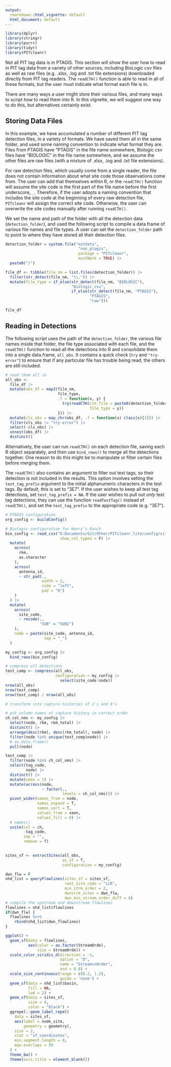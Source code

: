```yaml
---
output:
  rmarkdown::html_vignette: default
  html_document: default
---
```


```r
library(dplyr)
library(stringr)
library(purrr)
library(tidyr)
library(PITcleanr)
```

Not all PIT tag data is in PTAGIS. This section will show the user how to read in PIT tag data from a variety of other sources, including BioLogic csv files as well as raw files (e.g. .xlsx, .log and .txt file extensions) downloaded directly from PIT tag readers. The `readCTH()` function is able to read in all of these formats, but the user must indicate what format each file is in. 

There are many ways a user might store their various files, and many ways to script how to read them into R. In this vignette, we will suggest one way to do this, but alternatives certainly exist.

## Storing Data Files

In this example, we have accumulated a number of different PIT tag detection files, in a variety of formats. We have saved them all in the same folder, and used some naming convention to indicate what format they are. Files from PTAGIS have "PTAGIS" in the file name somewhere, Biologic csv files have "BIOLOGIC" in the file name somewhere, and we assume the other files are raw files (with a mixture of .xlsx, .log and .txt file extensions).

For raw detection files, which usually come from a single reader, the file does not contain information about what site code those observations come from. The user can add that themselves within R, or the `readCTH()` function will assume the site code is the first part of the file name before the first underscore, `_`. Therefore, if the user adopts a naming convention that includes the site code at the beginning of every raw detection file, `PITcleanr` will assign the correct site code. Otherwise, the user can overwrite the site codes manually after running `readCTH()`.

We set the name and path of the folder with all the detection data (`detection_folder`), and used the following script to compile a data.frame of various file names and file types. A user can set the `detection_folder` path to point to where they have stored all their detection files.

```r
detection_folder = system.file("extdata", 
                                "non_ptagis",
                                package = "PITcleanr",
                                mustWork = TRUE) |> 
  paste0("/")

file_df <- tibble(file_nm = list.files(detection_folder)) |> 
  filter(str_detect(file_nm, "\\.")) |> 
  mutate(file_type = if_else(str_detect(file_nm, "BIOLOGIC"),
                             "Biologic_csv",
                             if_else(str_detect(file_nm, "PTAGIS"),
                                     "PTAGIS",
                                     "raw")))

file_df
```

## Reading in Detections

The following script uses the path of the `detection_folder`, the various file names inside that folder, the file type associated with each file, and the `readCTH()` function to read all the detections into R and consolidate them into a single data.frame, `all_obs`. It contains a quick check (`try` and `"try-error"`) to ensure that if any particular file has trouble being read, the others are still included. 

```r
# read them all in
all_obs <-
  file_df |> 
  mutate(obs_df = map2(file_nm,
                       file_type,
                       .f = function(x, y) {
                         try(readCTH(cth_file = paste0(detection_folder, x), 
                                     file_type = y))
                       })) |> 
  mutate(cls_obs = map_chr(obs_df, .f = function(x) class(x)[1])) |> 
  filter(cls_obs != "try-error") |> 
  select(-cls_obs) |> 
  unnest(obs_df) |> 
  distinct()
```

Alternatively, the user can run `readCTH()` on each detection file, saving each R object separately, and then use `bind_rows()` to merge all the detections together. One reason to do this might be to manipulate or filter certain files before merging them. 

The `readCTH()` also contains an argument to filter out test tags, so their detection is not included in the results. This option involves setting the `test_tag_prefix` argument to the initial alphanumeric characters in the test tags. By default, this is set to "3E7". If the user wishes to keep all test tag detections, set `test_tag_prefix = NA`. If the user wishes to pull out *only* test tag detections, they can use the function `readTestTag()` instead of `readCTH()`, and set the `test_tag_prefix` to the appropriate code (e.g. "3E7").  

```r
# PTAGIS configuration
org_config <- buildConfig()

# Biologic configuration for Henry’s Ranch 
bio_config <- read_csv("O:Documents/Git/Other/PITcleanr_lite/config/site_metadata_revised.csv",
                        show_col_types = F) |> 
  mutate(
    across(
      rkm,
      as.character
    ),
    across(
      antenna_id,
      ~ str_pad(., 
                width = 2,
                side = "left",
                pad = "0")
    )
  ) |> 
  mutate(
    across(
      site_code,
      ~ recode(., 
               "SUB" = "SUB2")
    ),
    node = paste(site_code, antenna_id,
                 sep = "_")
  )

my_config <- org_config |> 
  bind_rows(bio_config)

# compress all detections
test_comp <- compress(all_obs,
                      configuration = my_config |> 
                        select(site_code:node))
nrow(all_obs)
nrow(test_comp)
nrow(test_comp) / nrow(all_obs)
```

```r
# transform into capture histories of 1's and 0's

# put column names of capture history in correct order
ch_col_nms <- my_config |> 
  select(node, rkm, rkm_total) |> 
  distinct() |> 
  arrange(desc(rkm), desc(rkm_total), node) |> 
  filter(node %in% unique(test_comp$node)) |> 
  # as.data.frame()
  pull(node)

test_comp |> 
  filter(node %in% ch_col_nms) |> 
  select(tag_code,
         node) |> 
  distinct() |> 
  mutate(seen = 1) |> 
  mutate(across(node,
                ~ factor(.,
                         levels = ch_col_nms))) |> 
  pivot_wider(names_from = node,
              names_expand = T,
              names_sort = T,
              values_from = seen,
              values_fill = 0) |> 
  # names()
  unite(col = ch,
        -tag_code, 
        sep = "",
        remove = T)
  

```

```r
sites_sf <- extractSites(all_obs,
                         as_sf = T,
                         configuration = my_config)

dwn_flw = F
nhd_list = queryFlowlines(sites_sf = sites_sf,
                          root_site_code = "LLR",
                          min_strm_order = 2,
                          dwnstrm_sites = dwn_flw,
                          dwn_min_stream_order_diff = 4)
# compile the upstream and downstream flowlines
flowlines = nhd_list$flowlines
if(dwn_flw) {
  flowlines %<>%
    rbind(nhd_list$dwn_flowlines)
}

ggplot() +
  geom_sf(data = flowlines,
          aes(color = as.factor(StreamOrde),
              size = StreamOrde)) +
  scale_color_viridis_d(direction = -1,
                        option = "D",
                        name = "Stream\nOrder",
                        end = 0.8) +
  scale_size_continuous(range = c(0.2, 1.2),
                        guide = 'none') +
  geom_sf(data = nhd_list$basin,
          fill = NA,
          lwd = 2) +
  geom_sf(data = sites_sf,
          size = 4,
          color = "black") +
  ggrepel::geom_label_repel(
    data = sites_sf,
    aes(label = node_site, 
        geometry = geometry),
    size = 2,
    stat = "sf_coordinates",
    min.segment.length = 0,
    max.overlaps = 50
  ) +
  theme_bw() +
  theme(axis.title = element_blank())

```

